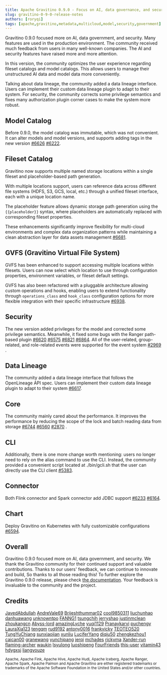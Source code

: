 ```yaml
---
title: Apache Gravitino 0.9.0 - Focus on AI, data governance, and security with multi-dimensional feature upgrade
slug: gravitino-0-9-0-release-notes
authors: [roryqi]
tags: [apache,gravitino,metadata,multicloud,model,security,government]
---
```


Gravitino 0.9.0 focused more on AI, data government, and security. Many features are used in the production environment. The community received much feedback from users in many well-known companies. The AI and security features have raised more and more attention.

In this version, the community optimizes the user experience regarding fileset catalogs and model catalogs. This allows users to manage their unstructured AI data and model data more conveniently.

Talking about data lineage, the community added a data lineage interface. Users can implement their custom data lineage plugin to adapt to their system.
For security, the community corrects some privilege semantics and fixes many authorization plugin corner cases to make the system more robust.

## Model Catalog

Before 0.9.0, the model catalog was immutable, which was not convenient. It can alter models and model versions, and supports adding tags in the new version [#6626](https://github.com/apache/gravitino/issues/6226) [#6222](https://github.com/apache/gravitino/issues/6222).

## Fileset Catalog

Gravitino now supports multiple named storage locations within a single fileset and placeholder-based path generation.

With multiple locations support, users can reference data across different file systems (HDFS, S3, GCS, local, etc.) through a unified fileset interface, each with a unique location name.

The placeholder feature allows dynamic storage path generation using the `{{placeholder}}` syntax, where placeholders are automatically replaced with corresponding fileset properties.

These enhancements significantly improve flexibility for multi-cloud environments and complex data organization patterns while maintaining a clean abstraction layer for data assets management [#6681](https://github.com/apache/gravitino/issues/6681).

## GVFS (Gravitino Virtual File System)

GVFS has been enhanced to support accessing multiple locations within filesets. Users can now select which location to use through configuration properties, environment variables, or fileset default settings.

GVFS has also been refactored with a pluggable architecture allowing custom operations and hooks, enabling users to extend functionality through `operations_class` and `hook_class` configuration options for more flexible integration with their specific infrastructure [#6938](https://github.com/apache/gravitino/issues/6938).

## Security

The new version added privileges for the model and corrected some privilege semantics.
Meanwhile, it fixed some bugs with the Ranger path-based plugin [#6620](https://github.com/apache/gravitino/pull/6620) [#6575](https://github.com/apache/gravitino/pull/6575) [#6821](https://github.com/apache/gravitino/pull/6821) [#6864](https://github.com/apache/gravitino/pull/6864).
All of the user-related,  group-related, and role-related events were supported for the event system [#2969](https://github.com/apache/gravitino/issues/2969) .

## Data Lineage

The community added a data lineage interface that follows the OpenLineage API spec. Users can implement their custom data lineage plugin to adapt to their system [#6617](https://github.com/apache/gravitino/issues/6617).

## Core

The community mainly cared about the performance. It improves the performance by reducing the scope of the lock and batch reading data from storage [#6744](https://github.com/apache/gravitino/issues/6744) [#6560](https://github.com/apache/gravitino/issues/6560) [#2870](https://github.com/apache/gravitino/issues/2780) .

## CLI

Additionally, there is one more change worth mentioning: users no longer need to rely on the alias command to use the CLI. Instead, the community provided a convenient script located at ./bin/gcli.sh that the user can directly use the CLI client [#5383](https://github.com/apache/gravitino/issues/5383).

## Connector

Both Flink connector and Spark connector add JDBC support [#6233](https://github.com/apache/gravitino/issues/6233) [#6164](https://github.com/apache/gravitino/issues/6164).

## Chart

Deploy Gravitino on Kubernetes with fully customizable configurations [#6594](https://github.com/apache/gravitino/issues/6594).

## Overall

Gravitino 0.9.0 focused more on AI, data government, and security. We thank the Gravitino community for their continued support and valuable contributions. Thanks to our users' feedback, we can continue to innovate and build,
So thanks to all those reading this!
To further explore the Gravitino 0.9.0 release, please check [the documentation](https://gravitino.apache.org/docs/0.9.0-incubating).
Your feedback is invaluable to the community and the project.

## Credits

[JavedAbdullah](https://github.com/JavedAbdullah)
[AndreVale69](https://github.com/AndreVale69)
[Brijeshthummar02](https://github.com/Brijeshthummar02)
[cool9850311](https://github.com/cool9850311)
[liuchunhao](https://github.com/liuchunhao)
[danhuawang](https://github.com/danhuawang)
[unknowntpo](https://github.com/unknowntpo)
[FANNG1](https://github.com/FANNG1)
[tsungchih](https://github.com/tsungchih)
[jerryshao](https://github.com/jerryshao)
[justinmclean](https://github.com/justinmclean)
[zhoukangcn](https://github.com/zhoukangcn)
[Abyss-lord](https://github.com/Abyss-lord)
[amazingLyche](https://github.com/amazingLychee)
[yuqi1129](https://github.com/yuqi1129)
[Pranaykarvi](https://github.com/Pranaykarvi)
[puchengy](https://github.com/puchengy)
[LauraXia123](https://github.com/LauraXia123)
[tengqm](https://github.com/tengqm)
[rud9192](https://github.com/rud9192)
[antony0016](https://github.com/antony0016)
[frankvicky](https://github.com/frankvicky)
[TEOTEO520](https://github.com/TEOTEO520)
[TungYuChiang](https://github.com/TungYuChiang)
[sunxiaojian](https://github.com/sunxiaojian)
[xunliu](https://github.com/xunliu)
[LuciferYang](https://github.com/LuciferYang)
[diqiu50](https://github.com/diqiu50)
[zhengkezhou1](https://github.com/zhengkezhou1)
[caican00](https://github.com/caican00)
[granewang](https://github.com/granewang)
[yunchipang](https://github.com/yunchipang)
[jerqi](https://github.com/jerqi)
[mchades](https://github.com/mchades)
[rickyma](https://github.com/rickyma)
[Xander-run](https://github.com/Xander-run)
[flaming-archer](https://github.com/flaming-archer)
[waukin](https://github.com/waukin)
[lsyulong](https://github.com/lsyulong)
[luoshipeng](https://github.com/luoshipeng)
[FourFriends](https://github.com/FourFriends)
[this-user](https://github.com/this-user)
[vitamin43](https://github.com/vitamin43)
[hdygxsj](https://github.com/hdygxsj)
[liangyouze](https://github.com/liangyouze)

<sub>Apache, Apache Fink, Apache Hive, Apache Hudi, Apache Iceberg, Apache Ranger, Apache Spark, Apache Paimon and Apache Gravitino are either registered trademarks or trademarks of the Apache Software Foundation in the United States and/or other countries.</sub>